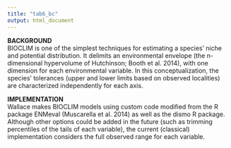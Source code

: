 ```yaml
---
title: "tab6_bc"
output: html_document
---
```

**BACKGROUND**  
BIOCLIM is one of the simplest techniques for estimating a species’ niche and potential distribution. It delimits an environmental envelope (the n-dimensional hypervolume of Hutchinson; Booth et al. 2014), with one dimension for each environmental variable. In this conceptualization, the species’ tolerances (upper and lower limits based on observed localities) are characterized independently for each axis.  
 
**IMPLEMENTATION**  
Wallace makes BIOCLIM models using custom code modified from the R package ENMeval (Muscarella et al. 2014) as well as the dismo R package. Although other options could be added in the future (such as trimming percentiles of the tails of each variable), the current (classical) implementation considers the full observed range for each variable.  
